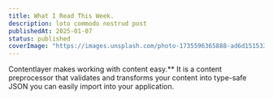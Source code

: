 ```yaml
---
title: What I Read This Week.
description: loto commodo nostrud post 
publishedAt: 2025-01-07
status: published
coverImage: "https://images.unsplash.com/photo-1735596365888-ad6d151533f2?q=80&w=2070&auto=format&fit=crop&ixlib=rb-4.0.3&ixid=M3wxMjA3fDB8MHxwaG90by1wYWdlfHx8fGVufDB8fHx8fA%3D%3D"
---
```


Contentlayer makes working with content easy.** It is a content preprocessor that validates and transforms your content into type-safe JSON you can easily import into your application.
